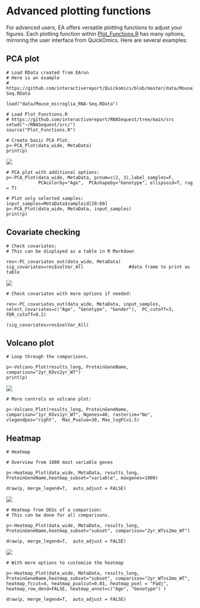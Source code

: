 # Advanced plotting functions

For advanced users, EA offers versatile plotting functions to adjust your figures. Each plotting function within [Plot_Functions.R](https://github.com/interactivereport/RNASequest/blob/main/src/Plot_Functions.R){target="_blank"} has many options, mirroring the user interface from QuickOmics. Here are several examples:

## PCA plot

```
# Load RData created from EArun 
# Here is an example
# https://github.com/interactivereport/Quickomics/blob/master/data/Mouse_microglia_RNA-Seq.RData 

load("data/Mouse_microglia_RNA-Seq.RData")

# Load Plot_Functions.R
# https://github.com/interactivereport/RNASequest/tree/main/src
setwd("~/RNASequest/src/")
source("Plot_Functions.R") 

# Create basic PCA Plot. 
p<-PCA_Plot(data_wide, MetaData) 
print(p)  
```

[![](https://interactivereport.github.io/RNASequest/tutorial/images/PCA.png)](https://interactivereport.github.io/RNASequest/tutorial/images/PCA.png)

```
# PCA plot with additional options:
p<-PCA_Plot(data_wide, MetaData, pcnum=c(2, 3),label_samples=F, 
            PCAcolorby="Age",  PCAshapeby="Genotype", ellipsoid=T, rug = T) 

# Plot only selected samples:
input_samples=MetaData$sampleid[20:60] 
p<-PCA_Plot(data_wide, MetaData, input_samples) 
print(p)  
```

## Covariate checking

```
# Check covariates:
# This can be displayed as a table in R Markdown

res<-PC_covariates_out(data_wide, MetaData) 
sig_covariates=res$selVar_All                 #data frame to print as table
```

[![](https://interactivereport.github.io/RNASequest/tutorial/images/Covariates.png)](https://interactivereport.github.io/RNASequest/tutorial/images/Covariates.png)

```
# Check covariates with more options if needed:

res<-PC_covariates_out(data_wide, MetaData, input_samples, select_covariates=c("Age", "Genotype", "Gender"),  PC_cutoff=3, FDR_cutoff=0.2)

(sig_covariates=res$selVar_All) 
```

## Volcano plot

```
# Loop through the comparisons. 

p<-Volcano_Plot(results_long, ProteinGeneName, comparison="2yr_KOvs2yr_WT") 
print(p) 
```

[![](https://interactivereport.github.io/RNASequest/tutorial/images/Volcano.png)](https://interactivereport.github.io/RNASequest/tutorial/images/Volcano.png)

```
# More controls on volcano plot:

p<-Volcano_Plot(results_long, ProteinGeneName, comparison="1yr_KOvs1yr_WT", Ngenes=40, rasterize="No", vlegendpos="right",  Max_Pvalue=30, Max_logFC=1.5) 
```

## Heatmap

```
# Heatmap  

# Overview from 1000 most variable genes 

p<-Heatmap_Plot(data_wide, MetaData, results_long, ProteinGeneName,heatmap_subset="variable", maxgenes=1000) 

draw(p, merge_legend=T,  auto_adjust = FALSE)  
```

[![](https://interactivereport.github.io/RNASequest/tutorial/images/Heatmap1.png)](https://interactivereport.github.io/RNASequest/tutorial/images/Heatmap1.png)

```
# Heatmap from DEGs of a comparison:
# This can be done for all comparisons. 

p<-Heatmap_Plot(data_wide, MetaData, results_long, ProteinGeneName,heatmap_subset="subset", comparison="2yr_WTvs2mo_WT") 

draw(p, merge_legend=T,  auto_adjust = FALSE)  
```

[![](https://interactivereport.github.io/RNASequest/tutorial/images/Heatmap2.png)](https://interactivereport.github.io/RNASequest/tutorial/images/Heatmap2.png)

```
# With more options to customize the heatmap 

p<-Heatmap_Plot(data_wide, MetaData, results_long, ProteinGeneName,heatmap_subset="subset", comparison="2yr_WTvs2mo_WT",  heatmap_fccut=4, heatmap_pvalcut=0.01, heatmap_psel = "Padj", heatmap_row_dend=FALSE, heatmap_annot=c("Age", "Genotype") ) 

draw(p, merge_legend=T,  auto_adjust = FALSE) 
```

